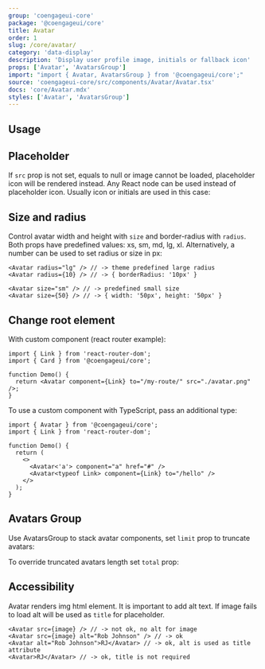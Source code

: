 ```yaml
---
group: 'coengageui-core'
package: '@coengageui/core'
title: Avatar
order: 1
slug: /core/avatar/
category: 'data-display'
description: 'Display user profile image, initials or fallback icon'
props: ['Avatar', 'AvatarsGroup']
import: "import { Avatar, AvatarsGroup } from '@coengageui/core';"
source: 'coengageui-core/src/components/Avatar/Avatar.tsx'
docs: 'core/Avatar.mdx'
styles: ['Avatar', 'AvatarsGroup']
---
```



## Usage

<Demo data={AvatarDemos.usage} />

## Placeholder

If `src` prop is not set, equals to null or image cannot be loaded, placeholder icon will be rendered instead.
Any React node can be used instead of placeholder icon. Usually icon or initials are used in this case:

<Demo data={AvatarDemos.placeholders} />

## Size and radius

<Demo data={AvatarDemos.configurator} />

Control avatar width and height with `size` and border-radius with `radius`.
Both props have predefined values: xs, sm, md, lg, xl.
Alternatively, a number can be used to set radius or size in px:

```tsx
<Avatar radius="lg" /> // -> theme predefined large radius
<Avatar radius={10} /> // -> { borderRadius: '10px' }

<Avatar size="sm" /> // -> predefined small size
<Avatar size={50} /> // -> { width: '50px', height: '50px' }
```

## Change root element

<Demo data={AvatarDemos.link} />

With custom component (react router example):

```tsx
import { Link } from 'react-router-dom';
import { Card } from '@coengageui/core';

function Demo() {
  return <Avatar component={Link} to="/my-route/" src="./avatar.png" />;
}
```

To use a custom component with TypeScript, pass an additional type:

```tsx
import { Avatar } from '@coengageui/core';
import { Link } from 'react-router-dom';

function Demo() {
  return (
    <>
      <Avatar<'a'> component="a" href="#" />
      <Avatar<typeof Link> component={Link} to="/hello" />
    </>
  );
}
```

## Avatars Group

Use AvatarsGroup to stack avatar components, set `limit` prop to truncate avatars:

<Demo data={AvatarDemos.avatarsGroup} />

To override truncated avatars length set `total` prop:

<Demo data={AvatarDemos.total} />

## Accessibility

Avatar renders img html element. It is important to add alt text.
If image fails to load alt will be used as `title` for placeholder.

```tsx
<Avatar src={image} /> // -> not ok, no alt for image
<Avatar src={image} alt="Rob Johnson" /> // -> ok
<Avatar alt="Rob Johnson">RJ</Avatar> // -> ok, alt is used as title attribute
<Avatar>RJ</Avatar> // -> ok, title is not required
```
